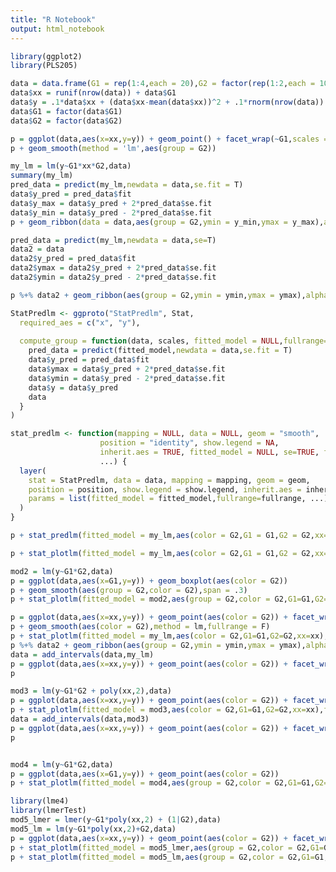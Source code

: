 ```yaml
---
title: "R Notebook"
output: html_notebook
---
```


```r
library(ggplot2)
library(PLS205)
```

```r
data = data.frame(G1 = rep(1:4,each = 20),G2 = factor(rep(1:2,each = 10)))
data$xx = runif(nrow(data)) + data$G1
data$y = .1*data$xx + (data$xx-mean(data$xx))^2 + .1*rnorm(nrow(data)) + data$G1 + as.numeric(data$G2)
data$G1 = factor(data$G1)
data$G2 = factor(data$G2)
```

```r
p = ggplot(data,aes(x=xx,y=y)) + geom_point() + facet_wrap(~G1,scales = 'free')
p + geom_smooth(method = 'lm',aes(group = G2))
```

```r
my_lm = lm(y~G1*xx*G2,data)
summary(my_lm)
pred_data = predict(my_lm,newdata = data,se.fit = T)
data$y_pred = pred_data$fit
data$y_max = data$y_pred + 2*pred_data$se.fit
data$y_min = data$y_pred - 2*pred_data$se.fit
p + geom_ribbon(data = data,aes(group = G2,ymin = y_min,ymax = y_max),alpha = .2) + geom_line(data = data,aes(color = G2,y = y_pred)) 
```
```r
pred_data = predict(my_lm,newdata = data,se=T)
data2 = data
data2$y_pred = pred_data$fit
data2$ymax = data2$y_pred + 2*pred_data$se.fit
data2$ymin = data2$y_pred - 2*pred_data$se.fit

p %+% data2 + geom_ribbon(aes(group = G2,ymin = ymin,ymax = ymax),alpha = 0.2) + geom_line(aes(color = G2,y=y_pred))
```

```r
StatPredlm <- ggproto("StatPredlm", Stat, 
  required_aes = c("x", "y"),
  
  compute_group = function(data, scales, fitted_model = NULL,fullrange=TRUE) {
    pred_data = predict(fitted_model,newdata = data,se.fit = T)
    data$y_pred = pred_data$fit
    data$ymax = data$y_pred + 2*pred_data$se.fit
    data$ymin = data$y_pred - 2*pred_data$se.fit
    data$y = data$y_pred
    data
  }
)

stat_predlm <- function(mapping = NULL, data = NULL, geom = "smooth",
                    position = "identity", show.legend = NA, 
                    inherit.aes = TRUE, fitted_model = NULL, se=TRUE, fullrange = FALSE,
                    ...) {
  layer(
    stat = StatPredlm, data = data, mapping = mapping, geom = geom, 
    position = position, show.legend = show.legend, inherit.aes = inherit.aes,
    params = list(fitted_model = fitted_model,fullrange=fullrange, ...)
  )
}

p + stat_predlm(fitted_model = my_lm,aes(color = G2,G1 = G1,G2 = G2,xx=xx)) 
```

```r
p + stat_plotlm(fitted_model = my_lm,aes(color = G2,G1 = G1,G2 = G2,xx=xx),se=F) 
```
```r
mod2 = lm(y~G1*G2,data)
p = ggplot(data,aes(x=G1,y=y)) + geom_boxplot(aes(color = G2))
p + geom_smooth(aes(group = G2,color = G2),span = .3)
p + stat_plotlm(fitted_model = mod2,aes(group = G2,color = G2,G1=G1,G2=G2),se=T)

p = ggplot(data,aes(x=xx,y=y)) + geom_point(aes(color = G2)) + facet_wrap(~G1,scales = 'free')
p + geom_smooth(aes(color = G2),method = lm,fullrange = F)
p + stat_plotlm(fitted_model = my_lm,aes(color = G2,G1=G1,G2=G2,xx=xx),fullrange = F,se=T)
p %+% data2 + geom_ribbon(aes(group = G2,ymin = ymin,ymax = ymax),alpha = 0.2) + geom_line(aes(color = G2,y=y_pred))
data = add_intervals(data,my_lm)
p = ggplot(data,aes(x=xx,y=y)) + geom_point(aes(color = G2)) + facet_wrap(~G1,scales = 'free')+ geom_ribbon(aes(group = G2,ymin = ymin,ymax = ymax),alpha = 0.2) + geom_line(aes(color = G2,y=y_pred))
p
```
```r
mod3 = lm(y~G1*G2 + poly(xx,2),data)
p = ggplot(data,aes(x=xx,y=y)) + geom_point(aes(color = G2)) + facet_wrap(~G1,scales = 'free')
p + stat_plotlm(fitted_model = mod3,aes(color = G2,G1=G1,G2=G2,xx=xx),fullrange = F,se=T)
data = add_intervals(data,mod3)
p = ggplot(data,aes(x=xx,y=y)) + geom_point(aes(color = G2)) + facet_wrap(~G1,scales = 'free')+ geom_ribbon(aes(group = G2,ymin = ymin,ymax = ymax),alpha = 0.2) + geom_line(aes(color = G2,y=y_pred))
p


mod4 = lm(y~G1*G2,data)
p = ggplot(data,aes(x=G1,y=y)) + geom_point(aes(color = G2))
p + stat_plotlm(fitted_model = mod4,aes(group = G2,color = G2,G1=G1,G2=G2,xx=xx),fullrange = F,se=T)
```



```r
library(lme4)
library(lmerTest)
mod5_lmer = lmer(y~G1*poly(xx,2) + (1|G2),data)
mod5_lm = lm(y~G1*poly(xx,2)+G2,data)
p = ggplot(data,aes(x=xx,y=y)) + geom_point(aes(color = G2)) + facet_wrap(~G1,scales = 'free')
p + stat_plotlm(fitted_model = mod5_lmer,aes(group = G2,color = G2,G1=G1,G2=G2,xx=xx),fullrange = F,se=T)
p + stat_plotlm(fitted_model = mod5_lm,aes(group = G2,color = G2,G1=G1,G2=G2,xx=xx),fullrange = F,se=T)

```


